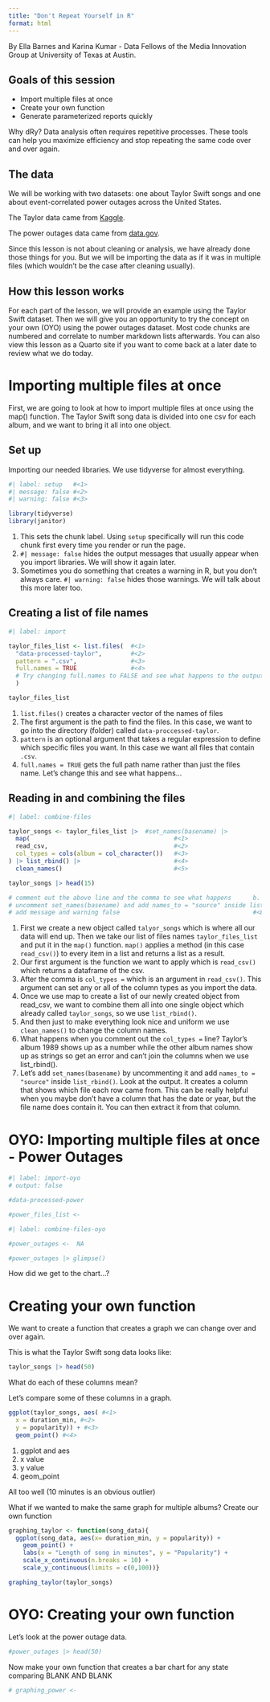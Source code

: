 ```yaml
---
title: "Don't Repeat Yourself in R"
format: html
---
```


By Ella Barnes and Karina Kumar - Data Fellows of the Media Innovation Group at University of Texas at Austin.

## Goals of this session
- Import multiple files at once
- Create your own function
- Generate parameterized reports quickly

Why dRy? Data analysis often requires repetitive processes. These tools can help you maximize efficiency and stop repeating the same code over and over again. 

## The data

We will be working with two datasets: one about Taylor Swift songs and one about event-correlated power outages across the United States. 

The Taylor data came from [Kaggle](https://www.kaggle.com/code/jarredpriester/taylor-swift-spotify-notebook). 

The power outages data came from [data.gov](https://catalog.data.gov/dataset/event-correlated-outage-dataset-in-america).

Since this lesson is not about cleaning or analysis, we have already done those things for you. But we will be importing the data as if it was in multiple files (which wouldn't be the case after cleaning usually).

## How this lesson works

For each part of the lesson, we will provide an example using the Taylor Swift dataset. Then we will give you an opportunity to try the concept on your own (OYO) using the power outages dataset. Most code chunks are numbered and correlate to number markdown lists afterwards. You can also view this lesson as a Quarto site if you want to come back at a later date to review what we do today. 

# Importing multiple files at once

First, we are going to look at how to import multiple files at once using the map() function. The Taylor Swift song data is divided into one csv for each album, and we want to bring it all into one object. 

## Set up

Importing our needed libraries. We use tidyverse for almost everything.

```r

#| label: setup   #<1>
#| message: false #<2>
#| warning: false #<3>

library(tidyverse)
library(janitor)

```

1. This sets the chunk label. Using `setup` specifically will run this code chunk first every time you render or run the page. 
2. `#| message: false`  hides the output messages that usually appear when you import libraries. We will show it again later.
3. Sometimes you do something that creates a warning in R, but you don't always care. `#| warning: false` hides those warnings. We will talk about this more later too. 

## Creating a list of file names

```r
#| label: import

taylor_files_list <- list.files(  #<1>
  "data-processed-taylor",        #<2>
  pattern = ".csv",               #<3>
  full.names = TRUE               #<4>   
  # Try changing full.names to FALSE and see what happens to the output
  )

taylor_files_list
```

1. `list.files()` creates a character vector of the names of files
2. The first argument is the path to find the files. In this case, we want to go into the directory (folder) called `data-proccessed-taylor`.
3. `pattern` is an optional argument that takes a regular expression to define which specific files you want. In this case we want all files that contain `.csv`.
4. `full.names = TRUE` gets the full path name rather than just the files name. Let's change this and see what happens...

## Reading in and combining the files

```r
#| label: combine-files 

taylor_songs <- taylor_files_list |>  #set_names(basename) |> 
  map(                                        #<1>
  read_csv,                                   #<2>
  col_types = cols(album = col_character())   #<3>    
) |> list_rbind() |>                          #<4>
  clean_names()                               #<5>

taylor_songs |> head(15)

# comment out the above line and the comma to see what happens      b. #<6>
# uncomment set_names(basename) and add names_to = "source" inside list_rbind() #<7>
# add message and warning false                                     #<8>
```

1. First we create a new object called `talyor_songs` which is where all our data will end up. Then we take our list of files names `taylor_files_list` and put it in the `map()` function. `map()` applies a method (in this case `read_csv()`) to every item in a list and returns a list as a result.
2. Our first argument is the function we want to apply which is `read_csv()` which returns a dataframe of the csv. 
3. After the comma is `col_types =` which is an argument in `read_csv()`. This argument can set any or all of the column types as you import the data.  
4. Once we use map to create a list of our newly created object from read_csv, we want to combine them all into one single object which already called `taylor_songs`, so we use `list_rbind()`. 
5. And then just to make everything look nice and uniform we use `clean_names()` to change the column names. 
6. What happens when you comment out the `col_types = ` line? Taylor's album 1989 shows up as a number while the other album names show up as strings so get an error and can't join the columns when we use list_rbind().
7. Let's add `set_names(basename)` by uncommenting it and add `names_to = "source"` inside `list_rbind()`. Look at the output. It creates a column that shows which file each row came from. This can be really helpful when you maybe don't have a column that has the date or year, but the file name does contain it. You can then extract it from that column. 

# OYO: Importing multiple files at once - Power Outages

```r
#| label: import-oyo
# output: false

#data-processed-power

#power_files_list <- 

```

```r
#| label: combine-files-oyo

#power_outages <-  NA

#power_outages |> glimpse()
```

How did we get to the chart...? 

# Creating your own function

We want to create a function that creates a graph we can change over and over again.

This is what the Taylor Swift song data looks like:

```r
taylor_songs |> head(50)
```
What do each of these columns mean?

Let's compare some of these columns in a graph.

```r
ggplot(taylor_songs, aes( #<1>
  x = duration_min, #<2>
  y = popularity)) + #<3>
  geom_point() #<4>
```

1. ggplot and aes
2. x value
3. y value
4. geom_point

All too well (10 minutes is an obvious outlier)

What if we wanted to make the same graph for multiple albums? Create our own function

```r
graphing_taylor <- function(song_data){
  ggplot(song_data, aes(x= duration_min, y = popularity)) +
    geom_point() +
    labs(x = "Length of song in minutes", y = "Popularity") +
    scale_x_continuous(n.breaks = 10) +
    scale_y_continuous(limits = c(0,100))}

```

```r
graphing_taylor(taylor_songs)
```

# OYO: Creating your own function

Let's look at the power outage data.

```r
#power_outages |> head(50)
```

Now make your own function that creates a bar chart for any state comparing BLANK AND BLANK

```r
# graphing_power <- 
```

